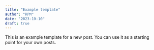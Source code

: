 ```yaml
---
title: "Example template"
author: "RPM"
date: "2023-10-10"
draft: true
---
```


This is an example template for a new post. You can use it as a starting point for your own posts.
